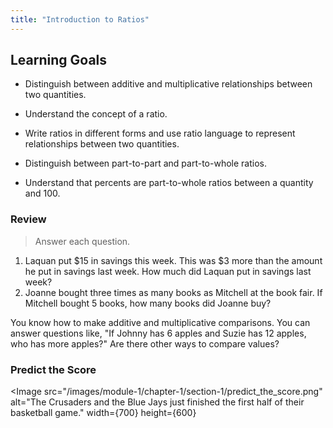 ```yaml
---
title: "Introduction to Ratios"
---
```


## Learning Goals

<Info title="By the end of this section, you will be able to:">

- Distinguish between additive and multiplicative relationships between two quantities.

- Understand the concept of a ratio.

- Write ratios in different forms and use ratio language to represent
relationships between two quantities.

- Distinguish between part-to-part and part-to-whole ratios.

- Understand that percents are part-to-whole ratios between a quantity and 100.
</Info>

### Review
> Answer each question.
1. Laquan put \$15 in savings this week. This was \$3 more than the amount he put in savings last week. How much did Laquan put in savings
last week?
2. Joanne bought three times as many books as Mitchell at the book fair. If Mitchell bought 5 books, how many books did Joanne buy?

You know how to make additive and multiplicative comparisons. You can answer questions like, "If Johnny has 6 apples and Suzie has 12 apples, who has more apples?" Are there other ways to compare values?

### Predict the Score
<Image
  src="/images/module-1/chapter-1/section-1/predict_the_score.png"
  alt="The Crusaders and the Blue Jays just finished the first half of their basketball game."
  width={700}
  height={600}
></Image>

<QuestionInputProps 
    question = "1. Predict the final score. Explain your reasoning.">
</QuestionInputProps>